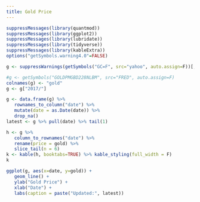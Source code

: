 ```yaml
---
title: Gold Price
---
```


```r
suppressMessages(library(quantmod))
suppressMessages(library(ggplot2))
suppressMessages(library(lubridate))
suppressMessages(library(tidyverse))
suppressMessages(library(kableExtra))
options("getSymbols.warning4.0"=FALSE)

g <- suppressWarnings(getSymbols("GC=F", src="yahoo", auto.assign=F))[,6]

#g <- getSymbols("GOLDPMGBD228NLBM", src="FRED", auto.assign=F)
colnames(g) <- "gold"
g <- g["2017/"]

g <- data.frame(g) %>%
   rownames_to_column("date") %>%
   mutate(date = as.Date(date)) %>%
   drop_na()
latest <- g %>% pull(date) %>% tail(1)
```

```r
h <- g %>%
   column_to_rownames("date") %>%
   rename(price = gold) %>%
   slice_tail(n = 6)
k <- kable(h, booktabs=TRUE) %>% kable_styling(full_width = F)
k
```


```r
ggplot(g, aes(x=date, y=gold)) +
   geom_line() +
   ylab("Gold Price") +
   xlab("Date") +
   labs(caption = paste("Updated:", latest))
```
